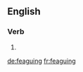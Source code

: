 ==English==

===Verb===
{{head|en|present participle}}

# {{present participle of|feague|lang=en|nocat=1}}

[[de:feaguing]]
[[fr:feaguing]]